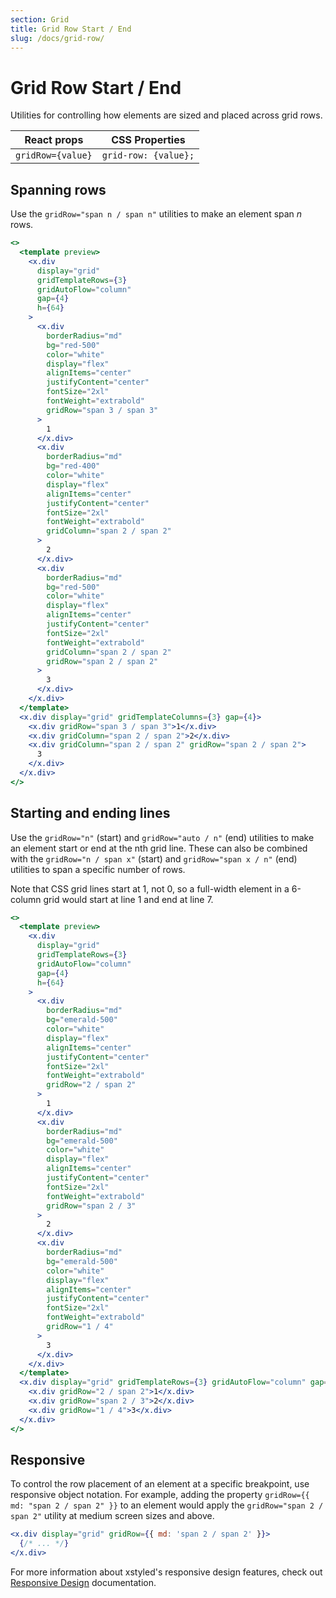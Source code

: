 ```yaml
---
section: Grid
title: Grid Row Start / End
slug: /docs/grid-row/
---
```


# Grid Row Start / End

Utilities for controlling how elements are sized and placed across grid rows.

<carbon-ad />

| React props       | CSS Properties       |
| ----------------- | -------------------- |
| `gridRow={value}` | `grid-row: {value};` |

## Spanning rows

Use the `gridRow="span n / span n"` utilities to make an element span _n_ rows.

```jsx preview color=red
<>
  <template preview>
    <x.div
      display="grid"
      gridTemplateRows={3}
      gridAutoFlow="column"
      gap={4}
      h={64}
    >
      <x.div
        borderRadius="md"
        bg="red-500"
        color="white"
        display="flex"
        alignItems="center"
        justifyContent="center"
        fontSize="2xl"
        fontWeight="extrabold"
        gridRow="span 3 / span 3"
      >
        1
      </x.div>
      <x.div
        borderRadius="md"
        bg="red-400"
        color="white"
        display="flex"
        alignItems="center"
        justifyContent="center"
        fontSize="2xl"
        fontWeight="extrabold"
        gridColumn="span 2 / span 2"
      >
        2
      </x.div>
      <x.div
        borderRadius="md"
        bg="red-500"
        color="white"
        display="flex"
        alignItems="center"
        justifyContent="center"
        fontSize="2xl"
        fontWeight="extrabold"
        gridColumn="span 2 / span 2"
        gridRow="span 2 / span 2"
      >
        3
      </x.div>
    </x.div>
  </template>
  <x.div display="grid" gridTemplateColumns={3} gap={4}>
    <x.div gridRow="span 3 / span 3">1</x.div>
    <x.div gridColumn="span 2 / span 2">2</x.div>
    <x.div gridColumn="span 2 / span 2" gridRow="span 2 / span 2">
      3
    </x.div>
  </x.div>
</>
```

## Starting and ending lines

Use the `gridRow="n"` (start) and `gridRow="auto / n"` (end) utilities to make an element start or end at the nth grid line. These can also be combined with the `gridRow="n / span x"` (start) and `gridRow="span x / n"` (end) utilities to span a specific number of rows.

Note that CSS grid lines start at 1, not 0, so a full-width element in a 6-column grid would start at line 1 and end at line 7.

```jsx preview color=emerald
<>
  <template preview>
    <x.div
      display="grid"
      gridTemplateRows={3}
      gridAutoFlow="column"
      gap={4}
      h={64}
    >
      <x.div
        borderRadius="md"
        bg="emerald-500"
        color="white"
        display="flex"
        alignItems="center"
        justifyContent="center"
        fontSize="2xl"
        fontWeight="extrabold"
        gridRow="2 / span 2"
      >
        1
      </x.div>
      <x.div
        borderRadius="md"
        bg="emerald-500"
        color="white"
        display="flex"
        alignItems="center"
        justifyContent="center"
        fontSize="2xl"
        fontWeight="extrabold"
        gridRow="span 2 / 3"
      >
        2
      </x.div>
      <x.div
        borderRadius="md"
        bg="emerald-500"
        color="white"
        display="flex"
        alignItems="center"
        justifyContent="center"
        fontSize="2xl"
        fontWeight="extrabold"
        gridRow="1 / 4"
      >
        3
      </x.div>
    </x.div>
  </template>
  <x.div display="grid" gridTemplateRows={3} gridAutoFlow="column" gap={4}>
    <x.div gridRow="2 / span 2">1</x.div>
    <x.div gridRow="span 2 / 3">2</x.div>
    <x.div gridRow="1 / 4">3</x.div>
  </x.div>
</>
```

## Responsive

To control the row placement of an element at a specific breakpoint, use responsive object notation. For example, adding the property `gridRow={{ md: "span 2 / span 2" }}` to an element would apply the `gridRow="span 2 / span 2"` utility at medium screen sizes and above.

```jsx
<x.div display="grid" gridRow={{ md: 'span 2 / span 2' }}>
  {/* ... */}
</x.div>
```

For more information about xstyled's responsive design features, check out [Responsive Design](/docs/responsive-design/) documentation.
